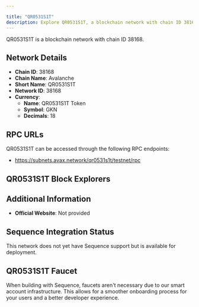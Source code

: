 ```yaml
---

title: "QR0531S1T"
description: Explore QR0531S1T, a blockchain network with chain ID 38168. Learn about its native currency, QR0531S1T Token, and how to interact with the network.
---
```




QR0531S1T is a blockchain network with chain ID 38168.

## Network Details

- **Chain ID**: 38168
- **Chain Name**: Avalanche
- **Short Name**: QR0531S1T
- **Network ID**: 38168
- **Currency**: 
  - **Name**: QR0531S1T Token
  - **Symbol**: GKN
  - **Decimals**: 18

## RPC URLs

QR0531S1T can be accessed through the following RPC endpoints:

- https://subnets.avax.network/qr0531s1t/testnet/rpc

## QR0531S1T Block Explorers



## Additional Information

- **Official Website**: Not provided

## Sequence Integration Status

This network does not yet have Sequence support but is available for deployment.

## QR0531S1T Faucet

When building with Sequence, faucets aren't necessary due to our smart account infrastructure. This allows for a smoother onboarding process for your users and a better developer experience.
